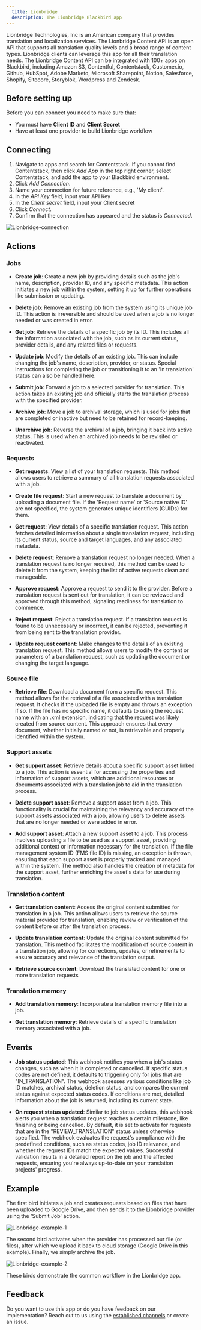 ```yaml
---
  title: Lionbridge
  description: The Lionbridge Blackbird app
---
```


<LinkCard title="View on Github" target="_blank" href="https://github.com/bb-io/Lionbridge" icon="github" />

Lionbridge Technologies, Inc is an American company that provides translation and localization services. The Lionbridge Content API is an open API that supports all translation quality levels and a broad range of content types. Lionbridge clients can leverage this app for all their translation needs. The Lionbridge Content API can be integrated with 100+ apps on Blackbird, including Amazon S3, Contentful, Contentstack, Customer.io, Github, HubSpot, Adobe Marketo, Microsoft Sharepoint, Notion, Salesforce, Shopify, Sitecore, Storyblok, Wordpress and Zendesk.

## Before setting up

Before you can connect you need to make sure that:

- You must have **Client ID** and **Client Secret**
- Have at least one provider to build Lionbridge workflow

## Connecting 

1. Navigate to apps and search for Contentstack. If you cannot find Contentstack, then click _Add App_ in the top right corner, select Contentstack, and add the app to your Blackbird environment.
2. Click _Add Connection_.
3. Name your connection for future reference, e.g., 'My client'.
4. In the _API Key_ field, input your API Key
5. In the _Client secret_ field, input your Client secret
6. Click _Connect_.
7. Confirm that the connection has appeared and the status is _Connected_.

![Lionbridge-connection](https://raw.githubusercontent.com/bb-io/Lionbridge/main/image/README/Lionbridge-connection.png)

## Actions

### Jobs

- **Create job**: Create a new job by providing details such as the job's name, description, provider ID, and any specific metadata. This action initiates a new job within the system, setting it up for further operations like submission or updating.

- **Delete job**: Remove an existing job from the system using its unique job ID. This action is irreversible and should be used when a job is no longer needed or was created in error.

- **Get job**: Retrieve the details of a specific job by its ID. This includes all the information associated with the job, such as its current status, provider details, and any related files or requests.

- **Update job**: Modify the details of an existing job. This can include changing the job's name, description, provider, or status. Special instructions for completing the job or transitioning it to an 'In translation' status can also be handled here.

- **Submit job**: Forward a job to a selected provider for translation. This action takes an existing job and officially starts the translation process with the specified provider.

- **Archive job**: Move a job to archival storage, which is used for jobs that are completed or inactive but need to be retained for record-keeping.

- **Unarchive job**: Reverse the archival of a job, bringing it back into active status. This is used when an archived job needs to be revisited or reactivated.

### Requests

- **Get requests**: View a list of your translation requests. This method allows users to retrieve a summary of all translation requests associated with a job.

- **Create file request**: Start a new request to translate a document by uploading a document file. If the 'Request name' or 'Source native ID' are not specified, the system generates unique identifiers (GUIDs) for them.

- **Get request**: View details of a specific translation request. This action fetches detailed information about a single translation request, including its current status, source and target languages, and any associated metadata.

- **Delete request**: Remove a translation request no longer needed. When a translation request is no longer required, this method can be used to delete it from the system, keeping the list of active requests clean and manageable.

- **Approve request**: Approve a request to send it to the provider. Before a translation request is sent out for translation, it can be reviewed and approved through this method, signaling readiness for translation to commence.

- **Reject request**: Reject a translation request. If a translation request is found to be unnecessary or incorrect, it can be rejected, preventing it from being sent to the translation provider.

- **Update request content**: Make changes to the details of an existing translation request. This method allows users to modify the content or parameters of a translation request, such as updating the document or changing the target language.

### Source file

- **Retrieve file**: Download a document from a specific request. This method allows for the retrieval of a file associated with a translation request. It checks if the uploaded file is empty and throws an exception if so. If the file has no specific name, it defaults to using the request name with an .xml extension, indicating that the request was likely created from source content. This approach ensures that every document, whether initially named or not, is retrievable and properly identified within the system.

### Support assets

- **Get support asset**: Retrieve details about a specific support asset linked to a job. This action is essential for accessing the properties and information of support assets, which are additional resources or documents associated with a translation job to aid in the translation process.

- **Delete support asset**: Remove a support asset from a job. This functionality is crucial for maintaining the relevancy and accuracy of the support assets associated with a job, allowing users to delete assets that are no longer needed or were added in error.

- **Add support asset**: Attach a new support asset to a job. This process involves uploading a file to be used as a support asset, providing additional context or information necessary for the translation. If the file management system ID (FMS file ID) is missing, an exception is thrown, ensuring that each support asset is properly tracked and managed within the system. The method also handles the creation of metadata for the support asset, further enriching the asset's data for use during translation.

### Translation content

- **Get translation content**: Access the original content submitted for translation in a job. This action allows users to retrieve the source material provided for translation, enabling review or verification of the content before or after the translation process.

- **Update translation content**: Update the original content submitted for translation. This method facilitates the modification of source content in a translation job, allowing for corrections, updates, or refinements to ensure accuracy and relevance of the translation output.

- **Retrieve source content**: Download the translated content for one or more translation requests

### Translation memory

- **Add translation memory**: Incorporate a translation memory file into a job.

- **Get translation memory**: Retrieve details of a specific translation memory associated with a job.

## Events

- **Job status updated**: This webhook notifies you when a job's status changes, such as when it is completed or cancelled. If specific status codes are not defined, it defaults to triggering only for jobs that are "IN_TRANSLATION". The webhook assesses various conditions like job ID matches, archival status, deletion status, and compares the current status against expected status codes. If conditions are met, detailed information about the job is returned, including its current state.

- **On request status updated**: Similar to job status updates, this webhook alerts you when a translation request reaches a certain milestone, like finishing or being cancelled. By default, it is set to activate for requests that are in the "REVIEW_TRANSLATION" status unless otherwise specified. The webhook evaluates the request's compliance with the predefined conditions, such as status codes, job ID relevance, and whether the request IDs match the expected values. Successful validation results in a detailed report on the job and the affected requests, ensuring you're always up-to-date on your translation projects' progress.

## Example

The first bird initiates a job and creates requests based on files that have been uploaded to Google Drive, and then sends it to the Lionbridge provider using the 'Submit Job' action.

![Lionbridge-example-1](https://raw.githubusercontent.com/bb-io/Lionbridge/main/image/README/Lionbridge-example-1.png)

The second bird activates when the provider has processed our file (or files), after which we upload it back to cloud storage (Google Drive in this example). Finally, we simply archive the job.

![Lionbridge-example-2](https://raw.githubusercontent.com/bb-io/Lionbridge/main/image/README/Lionbridge-example-2.png)

These birds demonstrate the common workflow in the Lionbridge app.

## Feedback

Do you want to use this app or do you have feedback on our implementation? Reach out to us using the [established channels](https://www.blackbird.io/) or create an issue.

